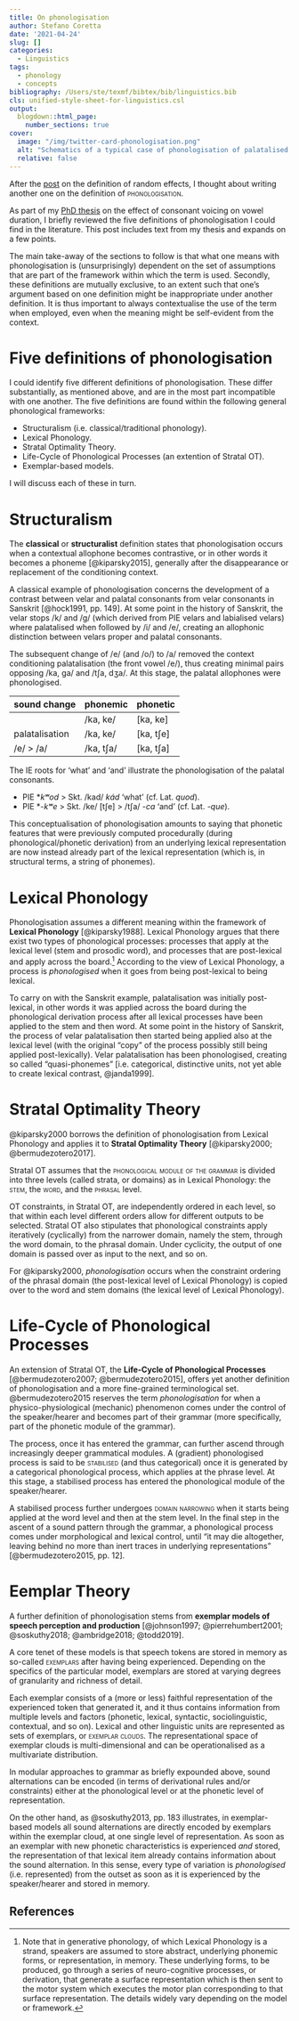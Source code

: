 ```yaml
---
title: On phonologisation
author: Stefano Coretta
date: '2021-04-24'
slug: []
categories:
  - Linguistics
tags:
  - phonology
  - concepts
bibliography: /Users/ste/texmf/bibtex/bib/linguistics.bib
cls: unified-style-sheet-for-linguistics.csl
output:
  blogdown::html_page:
    number_sections: true
cover:
  image: "/img/twitter-card-phonologisation.png"
  alt: "Schematics of a typical case of phonologisation of palatalised velars"
  relative: false
---
```

   
<!-- NOTE: Add that it is a diachronic process -->

After the [post](../2021-03-15-on-random-effects/) on the definition of random effects, I thought about writing another one on the definition of [phonologisation]{.smallcaps}.

As part of my [PhD thesis](https://stefanocoretta.github.io/phd-dissertation/s-ve.html#s:ve-phonologise) on the effect of consonant voicing on vowel duration, I briefly reviewed the five definitions of phonologisation I could find in the literature.
This post includes text from my thesis and expands on a few points.

The main take-away of the sections to follow is that what one means with phonologisation is (unsurprisingly) dependent on the set of assumptions that are part of the framework within which the term is used.
Secondly, these definitions are mutually exclusive, to an extent such that one's argument based on one definition might be inappropriate under another definition.
It is thus important to always contextualise the use of the term when employed, even when the meaning might be self-evident from the context.

# Five definitions of phonologisation

I could identify five different definitions of phonologisation.
These differ substantially, as mentioned above, and are in the most part incompatible with one another.
The five definitions are found within the following general phonological frameworks:

- Structuralism (i.e. classical/traditional phonology).
- Lexical Phonology.
- Stratal Optimality Theory.
- Life-Cycle of Phonological Processes (an extention of Stratal OT).
- Exemplar-based models.

I will discuss each of these in turn.

# Structuralism

The **classical** or **structuralist** definition states that phonologisation occurs when a contextual allophone becomes contrastive, or in other words it becomes a phoneme [@kiparsky2015], generally after the disappearance or replacement of the conditioning context.

A classical example of phonologisation concerns the development of a contrast between velar and palatal consonants from velar consonants in Sanskrit [@hock1991, pp. 149].
At some point in the history of Sanskrit, the velar stops /k/ and /g/ (which derived from PIE velars and labialised velars) where palatalised when followed by /i/ and /e/, creating an allophonic distinction between velars proper and palatal consonants.

The subsequent change of /e/ (and /o/) to /a/ removed the context conditioning palatalisation (the front vowel /e/), thus creating minimal pairs opposing /ka, ga/ and /tʃa, dʒa/.
At this stage, the palatal allophones were phonologised.

| sound change   | phonemic  | phonetic  |
|----------------|-----------|-----------|
|                | /ka, ke/  | [ka, ke]  |
| palatalisation | /ka, ke/  | [ka, tʃe] |
| /e/ > /a/      | /ka, tʃa/ | [ka, tʃa] |

The IE roots for 'what' and 'and' illustrate the phonologisation of the palatal consonants.

- PIE \**kʷod* > Skt. /kad/ *kád* 'what' (cf. Lat. *quod*).
- PIE \*-*kʷe* > Skt. /ke/ [tʃe] > /tʃa/ -*ca* 'and' (cf. Lat. *-que*).

This conceptualisation of phonologisation amounts to saying that phonetic features that were previously computed procedurally (during phonological/phonetic derivation) from an underlying lexical representation are now instead already part of the lexical representation (which is, in structural terms, a string of phonemes).

# Lexical Phonology

Phonologisation assumes a different meaning within the framework of **Lexical Phonology** [@kiparsky1988].
Lexical Phonology argues that there exist two types of phonological processes: processes that apply at the lexical level (stem and prosodic word), and processes that are post-lexical and apply across the board.^[Note that in generative phonology, of which Lexical Phonology is a strand, speakers are assumed to store abstract, underlying phonemic forms, or representation, in memory. These underlying forms, to be produced, go through a series of neuro-cognitive processes, or derivation, that generate a surface representation which is then sent to the motor system which executes the motor plan corresponding to that surface representation. The details widely vary depending on the model or framework.]
According to the view of Lexical Phonology, a process is _phonologised_ when it goes from being post-lexical to being lexical.

To carry on with the Sanskrit example, palatalisation was initially post-lexical, in other words it was applied across the board during the phonological derivation process after all lexical processes have been applied to the stem and then word.
At some point in the history of Sanskrit, the process of velar palatalisation then started being applied also at the lexical level (with the original "copy" of the process possibly still being applied post-lexically).
Velar palatalisation has been phonologised, creating so called "quasi-phonemes" [i.e. categorical, distinctive units, not yet able to create lexical contrast, @janda1999].

# Stratal Optimality Theory

@kiparsky2000 borrows the definition of phonologisation from Lexical Phonology and applies it to **Stratal Optimality Theory** [@kiparsky2000; @bermudezotero2017].

Stratal OT assumes that the [phonological module of the grammar]{.smallcaps} is divided into three levels (called strata, or domains) as in Lexical Phonology: the [stem]{.smallcaps}, the [word]{.smallcaps}, and the [phrasal]{.smallcaps} level.

OT constraints, in Stratal OT, are independently ordered in each level, so that within each level different orders allow for different outputs to be selected.
Stratal OT also stipulates that phonological constraints apply iteratively (cyclically) from the narrower domain, namely the stem, through the word domain, to the phrasal domain.
Under cyclicity, the output of one domain is passed over as input to the next, and so on.

For @kiparsky2000, *phonologisation* occurs when the constraint ordering of the phrasal domain (the post-lexical level of Lexical Phonology) is copied over to the word and stem domains (the lexical level of Lexical Phonology).

# Life-Cycle of Phonological Processes

An extension of Stratal OT, the **Life-Cycle of Phonological Processes** [@bermudezotero2007; @bermudezotero2015], offers yet another definition of phonologisation and a more fine-grained terminological set.
@bermudezotero2015 reserves the term *phonologisation* for when a physico-physiological (mechanic) phenomenon comes under the control of the speaker/hearer and becomes part of their grammar (more specifically, part of the phonetic module of the grammar).

The process, once it has entered the grammar, can further ascend through increasingly deeper grammatical modules.
A (gradient) phonologised process is said to be [stabilised]{.smallcaps} (and thus categorical) once it is generated by a categorical phonological process, which applies at the phrase level.
At this stage, a stabilised process has entered the phonological module of the speaker/hearer.

A stabilised process further undergoes [domain narrowing]{.smallcaps} when it starts being applied at the word level and then at the stem level.
In the final step in the ascent of a sound pattern through the grammar, a phonological process comes under morphological and lexical control, until "it may die altogether, leaving behind no more than inert traces in underlying representations" [@bermudezotero2015, pp. 12].

# Eemplar Theory

A further definition of phonologisation stems from **exemplar models of speech perception and production** [@johnson1997; @pierrehumbert2001; @soskuthy2018; @ambridge2018; @todd2019].

A core tenet of these models is that speech tokens are stored in memory as so-called [exemplars]{.smallcaps} after having being experienced.
Depending on the specifics of the particular model, exemplars are stored at varying degrees of granularity and richness of detail.

Each exemplar consists of a (more or less) faithful representation of the experienced token that generated it, and it thus contains information from multiple levels and factors (phonetic, lexical, syntactic, sociolinguistic, contextual, and so on).
Lexical and other linguistic units are represented as sets of exemplars, or [exemplar clouds]{.smallcaps}.
The representational space of exemplar clouds is multi-dimensional and can be operationalised as a multivariate distribution.

In modular approaches to grammar as briefly expounded above, sound alternations can be encoded (in terms of derivational rules and/or constraints) either at the phonological level or at the phonetic level of representation.

On the other hand, as @soskuthy2013, pp. 183 illustrates, in exemplar-based models all sound alternations are directly encoded by exemplars within the exemplar cloud, at one single level of representation.
As soon as an exemplar with new phonetic characteristics is experienced _and_ stored, the representation of that lexical item already contains information about the sound alternation.
In this sense, every type of variation is _phonologised_ (i.e. represented) from the outset as soon as it is experienced by the speaker/hearer and stored in memory.

## References

